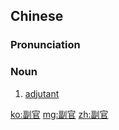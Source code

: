 ==Chinese==
{{zh-forms}}

===Pronunciation===
{{zh-pron
|m=fùguān
|mn=hù-koaⁿ
|cat=n
}}

===Noun===
{{zh-noun}}

# [[adjutant]]

[[ko:副官]]
[[mg:副官]]
[[zh:副官]]